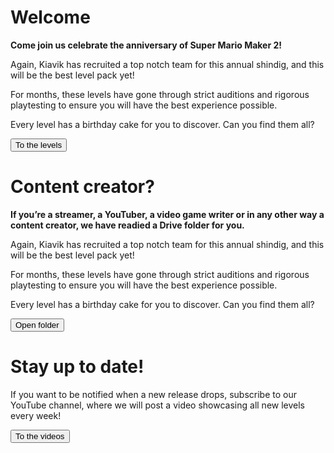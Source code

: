
# Welcome

<Card illustration="./illustration_mario_cake_yellow.svg">

**Come join us celebrate the anniversary of Super Mario Maker 2!**

Again, Kiavik has recruited a top notch team for this annual shindig, and this will be the best level pack yet!

For months, these levels have gone through strict auditions and rigorous playtesting to ensure you will have the best experience possible. 

Every level has a birthday cake for you to discover. Can you find them all?

<Button primary="true" icon="arrow-right">To the levels</Button>

</Card>


# Content creator?

<Card>

**If you’re a streamer, a YouTuber, a video game writer or in any other way a content creator, we have readied a Drive folder for you.**

Again, Kiavik has recruited a top notch team for this annual shindig, and this will be the best level pack yet!

For months, these levels have gone through strict auditions and rigorous playtesting to ensure you will have the best experience possible. 

Every level has a birthday cake for you to discover. Can you find them all?

<Button icon="folder">Open folder</Button>

</Card>


# Stay up to date!

<Card>

If you want to be notified when a new release drops, subscribe to our YouTube channel, where we will post a video showcasing all new levels every week!

<Button icon="play-button" href="">To the videos</Button>

</Card>
